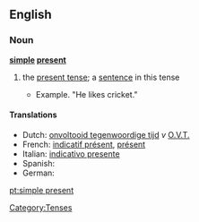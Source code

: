 ==English==

===Noun===
'''[[simple]] [[present]]'''

# {{grammar}} the [[present tense]]; a [[sentence]] in this tense
#* Example. "He likes cricket."

====Translations====
* Dutch: [[onvoltooid tegenwoordige tijd]] ''v'' [[O.V.T.]]
* French: [[indicatif présent]], [[présent]]
* Italian: [[indicativo presente]]
* Spanish: {{t+|es|presente}}
* German: {{t+|de|Gegenwart}}

[[Category:Tenses]]

[[pt:simple present]]